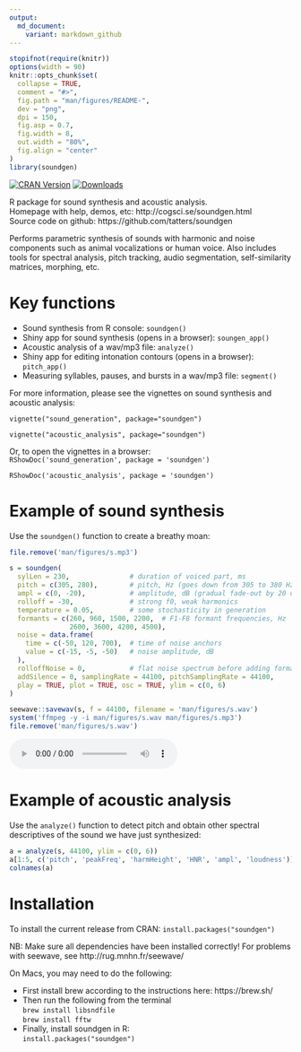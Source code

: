 ```yaml
---
output:
  md_document:
    variant: markdown_github
---
```


<!-- README.md is generated from README.Rmd. Please edit that file -->

```r
stopifnot(require(knitr))
options(width = 90)
knitr::opts_chunk$set(
  collapse = TRUE,
  comment = "#>",
  fig.path = "man/figures/README-",
  dev = "png",
  dpi = 150,
  fig.asp = 0.7,
  fig.width = 8,
  out.width = "80%",
  fig.align = "center"
)
library(soundgen)
```

[![CRAN Version](http://www.r-pkg.org/badges/version/soundgen)](https://cran.r-project.org/package=soundgen)
[![Downloads](http://cranlogs.r-pkg.org/badges/soundgen)](https://CRAN.R-project.org/package=soundgen)


R package for sound synthesis and acoustic analysis.   
Homepage with help, demos, etc: http://cogsci.se/soundgen.html   
Source code on github: https://github.com/tatters/soundgen   

Performs parametric synthesis of sounds with harmonic and noise components 
such as animal vocalizations or human voice. Also includes tools for spectral analysis, 
pitch tracking, audio segmentation, self-similarity matrices, morphing, etc.

# Key functions
* Sound synthesis from R console: `soundgen()`
* Shiny app for sound synthesis (opens in a browser): `soungen_app()`
* Acoustic analysis of a wav/mp3 file: `analyze()`
* Shiny app for editing intonation contours (opens in a browser): `pitch_app()`
* Measuring syllables, pauses, and bursts in a wav/mp3 file: `segment()`

For more information, please see the vignettes on sound synthesis and acoustic analysis:

`vignette("sound_generation", package="soundgen")`

`vignette("acoustic_analysis", package="soundgen")`   

Or, to open the vignettes in a browser:   
`RShowDoc('sound_generation', package = 'soundgen')`

`RShowDoc('acoustic_analysis', package = 'soundgen')`

# Example of sound synthesis
Use the `soundgen()` function to create a breathy moan:
```r
file.remove('man/figures/s.mp3')
```

```r
s = soundgen(
  sylLen = 230,               # duration of voiced part, ms
  pitch = c(305, 280),        # pitch, Hz (goes down from 305 to 380 Hz)
  ampl = c(0, -20),           # amplitude, dB (gradual fade-out by 20 dB)
  rolloff = -30,              # strong f0, weak harmonics
  temperature = 0.05,         # some stochasticity in generation
  formants = c(260, 960, 1500, 2200,  # F1-F8 formant frequencies, Hz
               2600, 3600, 4200, 4500),
  noise = data.frame(
    time = c(-50, 120, 700),  # time of noise anchors
    value = c(-15, -5, -50)   # noise amplitude, dB
  ),
  rolloffNoise = 0,           # flat noise spectrum before adding formants
  addSilence = 0, samplingRate = 44100, pitchSamplingRate = 44100,
  play = TRUE, plot = TRUE, osc = TRUE, ylim = c(0, 6)
)
```

```r
seewave::savewav(s, f = 44100, filename = 'man/figures/s.wav')
system('ffmpeg -y -i man/figures/s.wav man/figures/s.mp3')
file.remove('man/figures/s.wav')
```
<audio controls style = "display: block"> <source src="man/figures/s.mp3" type="audio/mp3"> </audio>

# Example of acoustic analysis
Use the `analyze()` function to detect pitch and obtain other spectral descriptives of the sound we have just synthesized:
```r
a = analyze(s, 44100, ylim = c(0, 6))
a[1:5, c('pitch', 'peakFreq', 'harmHeight', 'HNR', 'ampl', 'loudness')]
colnames(a)
```


# Installation
To install the current release from CRAN: `install.packages("soundgen")`

NB: Make sure all dependencies have been installed correctly! For problems with seewave, see http://rug.mnhn.fr/seewave/

On Macs, you may need to do the following:

* First install brew according to the instructions here: https://brew.sh/
* Then run the following from the terminal   
    `brew install libsndfile`   
    `brew install fftw`
* Finally, install soundgen in R:    
  `install.packages("soundgen")`

